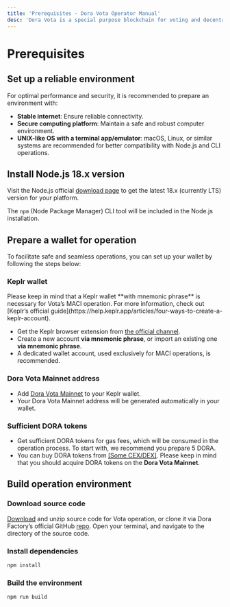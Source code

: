 ```yaml
---
title: 'Prerequisites · Dora Vota Operator Manual'
desc: 'Dora Vota is a special purpose blockchain for voting and decentralized community governance.'
---
```



# Prerequisites

## Set up a reliable environment

For optimal performance and security, it is recommended to prepare an environment with:

- **Stable internet**: Ensure reliable connectivity.
- **Secure computing platform**: Maintain a safe and robust computer environment.
- **UNIX-like OS with a terminal app/emulator**: macOS, Linux, or similar systems are recommended for better compatibility with Node.js and CLI operations.

## Install Node.js 18.x version

Visit the Node.js official [download page](https://nodejs.org/en/download) to get the latest 18.x (currently LTS) version for your platform.

The `npm` (Node Package Manager) CLI tool will be included in the Node.js installation.

## Prepare a wallet for operation

To facilitate safe and seamless operations, you can set up your wallet by following the steps below:

<Steps>

### Keplr wallet

<Callout type="warning">
  Please keep in mind that a Keplr wallet **with mnemonic phrase** is necessary
  for Vota’s MACI operation. For more information, check out [Keplr’s official
  guide](https://help.keplr.app/articles/four-ways-to-create-a-keplr-account).
</Callout>

- Get the Keplr browser extension from [the official channel](https://www.keplr.app/download).
- Create a new account **via mnemonic phrase**, or import an existing one **via mnemonic phrase**.
- A dedicated wallet account, used exclusively for MACI operations, is recommended.

### Dora Vota Mainnet address

- Add [Dora Vota Mainnet](https://vota-explorer.dorafactory.org/wallet/keplr) to your Keplr wallet.
- Your Dora Vota Mainnet address will be generated automatically in your wallet.

### Sufficient DORA tokens

- Get sufficient DORA tokens for gas fees, which will be consumed in the operation process. To start with, we recommend you prepare 5 DORA.
- You can buy DORA tokens from [[Some CEX/DEX]](https://example.com). Please keep in mind that you should acquire DORA tokens on the **Dora Vota Mainnet**.

</Steps>

## Build operation environment

<Steps>

### Download source code

[Download](https://github.com/DoraFactory/vota-operator-scripts/archive/refs/heads/main.zip) and unzip source code for Vota operation, or clone it via Dora Factory’s official GitHub [repo](https://github.com/DoraFactory/vota-operator-scripts). Open your terminal, and navigate to the directory of the source code.

### Install dependencies

```bash npm2yarn
npm install
```

### Build the environment

```bash npm2yarn
npm run build
```

</Steps>
